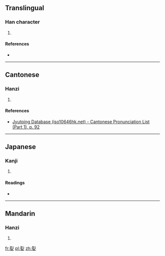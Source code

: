 ==Translingual==

===Han character===
{{Han char|rn=38|rad=女|as=06|sn=9|four=1240<sub>4</sub>|canj=一弓女 (MNV)|ids=⿱[[列]][[女]]}}

# {{defn|Han|sort=女06}}

====References====
* {{Han ref|kx=0261.040|dkj=06239|dj=0527.080|hdz=21043.090|uh=59F4|ud=23028|bh=CE75|bd=52853}}

----

==Cantonese==

===Hanzi===
{{yue-hanzi|jyut=[[lit6]]|y=lit6}}

# {{defn|lang=yue|sort=女06}}

====References====
* [http://www.iso10646hk.net/jp/document/download.jsp Jyutping Database (iso10646hk.net) - Cantonese Pronunciation List (Part 1), p. 92]

----

==Japanese==

===Kanji===
{{ja-kanji|grade=|rs=女06}}

# {{defn|lang=ja|sort=女06}}

====Readings====
* {{ja-readings|on=[[れつ]] (retsu), [[れち]] (rechi)|kun=[[うつくしい]] (utsukushii)}}

----

==Mandarin==

===Hanzi===
{{cmn-hanzi|pin=[[liè]] ([[lie4]])|wg=lieh<sup>4</sup>}}

# {{defn|lang=cmn|sort=女06}}

[[fr:姴]]
[[pl:姴]]
[[zh:姴]]